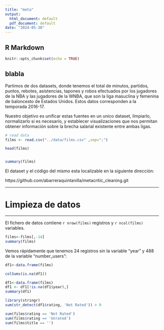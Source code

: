 ```yaml
---
title: "meta"
output:
  html_document: default
  pdf_document: default
date: "2024-05-30"
---
```


## R Markdown

```r
knitr::opts_chunk$set(echo = TRUE)
```



## blabla

Partimos de dos datasets, donde tenemos el total de minutos, partidos, puntos, rebotes, asistencias, tapones y robos efectuados por los jugadores de la NBA y las jugadores de la WNBA, que son la liga masuclina y femenina de baloncesto de Estados Unidos. Estos datos corresponden a la temporada 2016-17.

Nuestro objetivo es unificar estas fuentes en un unico dataset, limpiarlo, normalizarlo si es necesario, y establecer visualizaciones que nos permitan obtener información sobre la brecha salarial existente entre ambas ligas.


```r
# read data
films <- read.csv("../data/films.csv" ,sep=";")

head(films)


summary(films)


```

El dataset y el código del mismo esta localizable en la siguiente dirección:

https://github.com/abarreraquintanilla/metacritic_cleaning.git

****
# Limpieza de datos
****

El fichero de datos contiene `r nrow(films)` registros y  `r ncol(films)` variables. 


```r
films<-films[,-14]
summary(films)
```

Vemos rápidamente que tenemos 24 registros sin la variable “year” y 488 de la variable “number_users”:


```r
df1<-data.frame(films)

colSums(is.na(df1)) 
```
```r
df1<-data.frame(films)
df1 <- df1[!is.na(df1$year),]
summary(df1)
```

```r

library(stringr)
sum(str_detect(df1$rating, 'Not Rated')) > 0

sum(films$rating == 'Not Rated')
sum(films$rating == 'Unrated')
sum(films$title == '')
```